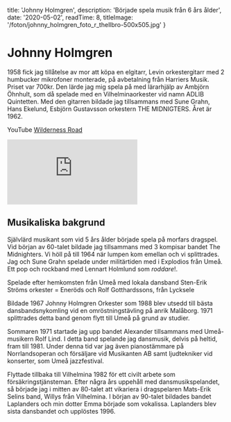 
  title: 'Johnny Holmgren',
  description: 'Började spela musik från 6 års ålder',
  date: '2020-05-02',
  readTime: 8,
  titleImage: '/foton/johnny_holmgren_foto_r_thellbro-500x505.jpg'
}


# Johnny Holmgren

1958 fick jag tillåtelse av mor att köpa en elgitarr, Levin orkestergitarr med 2 humbucker mikrofoner monterade, på avbetalning från Harriers Musik. Priset var 700kr. Den lärde jag mig spela på med lärarhjälp av Ambjörn Öhnhult, som då spelade med en Vilhelminaorkester vid namn ADLIB Quintetten. Med den gitarren bildade jag tillsammans med Sune Grahn, Hans Ekelund, Esbjörn Gustavsson orkestern THE MIDNIGTERS. Året är 1962.


YouTube [Wilderness Road](https://youtu.be/kLzQQlB0vt09)

<div id="responsiveVideoWrapper" className="relative h-0 pb-fluid-video">
<iframe
    className="absolute top-0 left-0 w-full h-full"
    src="https://www.youtube.com/embed/kLzQQlB0vt0"
    frameBorder="0"
    allow="accelerometer; autoplay; clipboard-write; encrypted-media; gyroscope; picture-in-picture"
    allowFullScreen
></iframe>
</div>




## Musikaliska bakgrund

Självlärd musikant som vid 5 års ålder började spela på morfars dragspel.
Vid början av 60-talet bildade jag tillsammans med 3 kompisar bandet The Midnighters.
Vi höll på till 1964 när lumpen kom emellan och vi splittrades.
Jag och Sune Grahn spelade under militärtiden med i Explodios från Umeå.
Ett pop och rockband med Lennart Holmlund som _roddare_!.

<ImageFigure
    imageSrc="/foton/johnny-holmgren/johnny-holmgren_stig-sjoberg_enerod-orkester-1965.png"
    imageWidth="441"
    imageHeight="599"
    caption="Johnny Holmgren och Stig Sjöberg i Eneröds orkester 1965"
/>


<ImageFigure
    imageSrc="/foton/johnny-holmgren/002.png"
    imageWidth="500"
    imageHeight="500"
    caption="Hans Ekelund, Sune Grahn, Esbjörn Gustafsson, Johnny Holmgren"
/>

<ImageFigure
    imageSrc="/foton/johnny-holmgren/003.png"
    imageWidth="750"
    imageHeight="500"
    caption="Lars Runo Mortzén, Johnny Holmgren, Sune Grahn, Hans Ekelund"
/>

Spelade efter hemkomsten från Umeå med lokala dansband Sten-Erik Ströms orkester = Eneröds och Rolf Gotthardssons, från Lycksele

<ImageFigure
    imageSrc="/foton/johnny-holmgren/004.png"
    imageWidth="750"
    imageHeight="500"
    caption="Sune Grahn, Rolf Gotthardsson, Ingemar Lund, Leif Grahnlund, Ambjörn Önhult, Johnny Holmgren"
/>

Bildade 1967 Johnny Holmgren Orkester som 1988 blev utsedd till bästa dansbandsnykomling vid en omröstningstävling på anrik Malåborg.
1971 splittrades detta band genom flytt till Umeå på grund av studier.

<ImageFigure
    imageSrc="/foton/johnny-holmgren/005.png"
    imageWidth="750"
    imageHeight="500"
    caption="Johnny Holmgren, Kenth Löfgren, Börje Holmgren, Kurt Karlsson, Sune Grahn, Hans Holmgren"
/>


Sommaren 1971 startade jag upp bandet Alexander tillsammans med Umeå-musikern Rolf Lind. I detta band spelande jag dansmusik, delvis på heltid, fram till 1981. Under denna tid var jag även pianostämmare på Norrlandsoperan och försäljare vid Musikanten AB samt ljudtekniker vid konserter, som Umeå jazzfestival.

<ImageFigure
    imageSrc="/foton/johnny-holmgren/006.png"
    imageWidth="750"
    imageHeight="500"
    caption="Johnny Holmgren, Magnus Bergner, PeO Johansson, Michael Sävenstedt, Rolf Lind"
/>


Flyttade tillbaka till Vilhelmina 1982 för ett civilt arbete som försäkringstjänsteman.
Efter några års uppehåll med dansmusikspelandet, så började jag i mitten av 80-talet att vikariera i dragspelaren Mats-Erik Selins band, Willys från Vilhelmina.
I början av 90-talet bildades bandet Laplanders och min dotter Emma började som vokalissa. Laplanders blev sista dansbandet och upplöstes 1996.

<ImageFigure
    imageSrc="/foton/johnny-holmgren/007.png"
    imageWidth="520"
    imageHeight="530"
    caption="Kenth Löfgren, Sune Grahn, Emma Holmgren, Johnny Holmgren, Bert-Ingvar Jonsson"
/>


<ImageFigure
    imageSrc="/foton/johnny-holmgren/jh-band_vilhelmina-kyrka-01.png"
    imageWidth="525"
    imageHeight="456"
    caption="JH-Band 'Tribut to Elvis Gospel'"
/>

<ImageFigure
    imageSrc="/foton/johnny-holmgren/jh-band_vilhelmina-kyrka-02.png"
    imageWidth="524"
    imageHeight="676"
    caption="Johnny Holmgren, Sune Grahn, Kenth Löfgren, Mats Landin, Roger Sandberg"
/>





